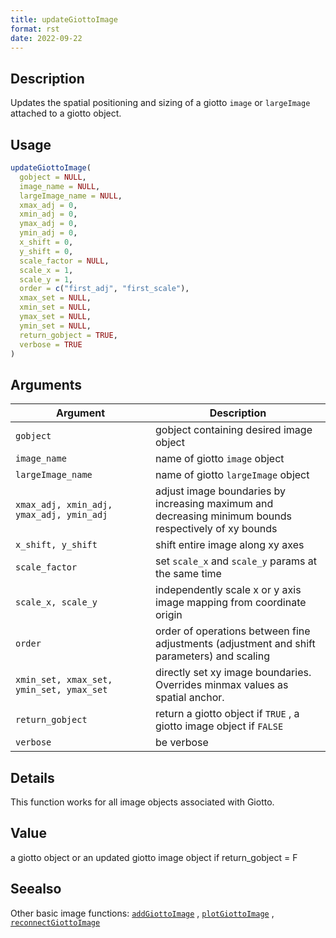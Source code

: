 ```yaml
--- 
title: updateGiottoImage 
format: rst 
date: 2022-09-22 
--- 
```


## Description

Updates the spatial positioning and sizing of a giotto `image` or
  `largeImage` attached to a giotto object.


## Usage

```r
updateGiottoImage(
  gobject = NULL,
  image_name = NULL,
  largeImage_name = NULL,
  xmax_adj = 0,
  xmin_adj = 0,
  ymax_adj = 0,
  ymin_adj = 0,
  x_shift = 0,
  y_shift = 0,
  scale_factor = NULL,
  scale_x = 1,
  scale_y = 1,
  order = c("first_adj", "first_scale"),
  xmax_set = NULL,
  xmin_set = NULL,
  ymax_set = NULL,
  ymin_set = NULL,
  return_gobject = TRUE,
  verbose = TRUE
)
```


## Arguments

Argument      |Description
------------- |----------------
`gobject`     |     gobject containing desired image object
`image_name`     |     name of giotto `image` object
`largeImage_name`     |     name of giotto `largeImage` object
`xmax_adj, xmin_adj, ymax_adj, ymin_adj`     |     adjust image boundaries by increasing maximum and decreasing minimum bounds respectively of xy bounds
`x_shift, y_shift`     |     shift entire image along xy axes
`scale_factor`     |     set `scale_x` and `scale_y` params at the same time
`scale_x, scale_y`     |     independently scale x or y axis image mapping from coordinate origin
`order`     |     order of operations between fine adjustments (adjustment and shift parameters) and scaling
`xmin_set, xmax_set, ymin_set, ymax_set`     |     directly set xy image boundaries. Overrides minmax values as spatial anchor.
`return_gobject`     |     return a giotto object if `TRUE` , a giotto image object if `FALSE`
`verbose`     |     be verbose


## Details

This function works for all image objects associated with Giotto.


## Value

a giotto object or an updated giotto image object if return_gobject = F


## Seealso

Other basic image functions:
 [`addGiottoImage`](#addgiottoimage) ,
 [`plotGiottoImage`](#plotgiottoimage) ,
 [`reconnectGiottoImage`](#reconnectgiottoimage)



